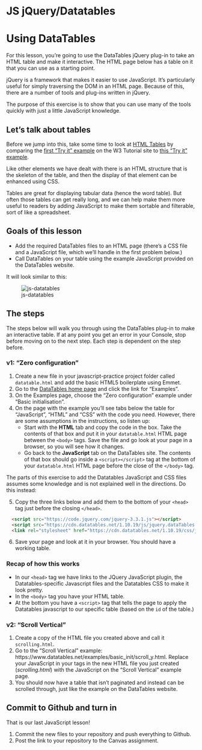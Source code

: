 # JS jQuery/Datatables

# Using DataTables

For this lesson, you're going to use the DataTables jQuery plug-in to take an HTML table and make it interactive. The HTML page below has a table on it that you can use as a starting point.

jQuery is a framework that makes it easier to use JavaScript. It's particularly useful for simply traversing the DOM in an HTML page. Because of this, there are a number of tools and plug-ins written in jQuery.

The purpose of this exercise is to show that you can use many of the tools quickly with just a little JavaScript knowledge.

## Let's talk about tables

Before we jump into this, take some time to look at [HTML Tables](https://www.w3schools.com/html/html_tables.asp) by comparing the [first "Try it" example](https://www.w3schools.com/html/tryit.asp?filename=tryhtml_table) on the W3 Tutorial site to [this "Try it" example](https://www.w3schools.com/html/tryit.asp?filename=tryhtml_table_headings_left).

Like other elements we have dealt with there is an HTML structure that is the skeleton of the table, and then the display of that element can be enhanced using CSS.

Tables are great for displaying tabular data (hence the word table). But often those tables can get really long, and we can help make them more useful to readers by adding JavaScript to make them sortable and filterable, sort of like a spreadsheet.

## Goals of this lesson

- Add the required DataTables files to an HTML page (there's a CSS file and a JavaScript file, which we'll handle in the first problem below.)
- Call DataTables on your table using the example JavaScript provided on the DataTables website.

It will look similar to this:

![js-datatables](images/js-datatable.gif)

## The steps

The steps below will walk you through using the DataTables plug-in to make an interactive table. If at any point you get an error in your Console, stop before moving on to the next step. Each step is dependent on the step before.

### v1: "Zero configuration"

1. Create a new file in your javascript-practice project folder called `datatable.html` and add the basic HTML5 boilerplate using Emmet.
1. Go to the [DataTables home page](https://www.datatables.net/) and click the link for "Examples".
1. On the Examples page, choose the "Zero configuration" example under "Basic initialisation".
1. On the page with the example you'll see tabs below the table for "JavaScript", "HTML" and "CSS" with the code you need. However, there are some assumptions in the instructions, so listen up:
    - Start with the **HTML** tab and copy the code in the box. Take the contents of that box and put it in your `datatable.html` HTML page between the `<body>` tags. Save the file and go look at your page in a browser, so you will see how it changes.
    - Go back to the **JavaScript** tab on the DataTables site. The contents of that box should go inside a `<script></script>` tag at the bottom of your `datatable.html` HTML page before the close of the `</body>` tag.

The parts of this exercise to add the Datatables JavaScript and CSS files assumes some knowledge and is not explained well in the directions. Do this instead:

5. Copy the three links below and add them to the bottom of your `<head>` tag just before the closing `</head>`.

```html
  <script src="https://code.jquery.com/jquery-3.3.1.js"></script>
  <script src="https://cdn.datatables.net/1.10.19/js/jquery.dataTables.min.js"></script>
  <link rel="stylesheet" href="https://cdn.datatables.net/1.10.19/css/jquery.dataTables.min.css">
```

6. Save your page and look at it in your browser. You should have a working table.

### Recap of how this works

- In our `<head>` tag we have links to the JQuery JavaScript plugin, the Datatables-specific Javascript files and the Datatables CSS to make it look pretty.
- In the `<body>` tag you have your HTML table.
- At the bottom you have a `<script>` tag that tells the page to apply the Datatables javascript to our specific table (based on the `id` of the table.)

### v2: "Scroll Vertical"

1. Create a copy of the HTML file you created above and call it `scrolling.html`. 
2. Go to the "Scroll Vertical" example: https://www.datatables.net/examples/basic_init/scroll_y.html. Replace your JavaScript in your <script></script> tags in the new HTML file you just created (_scrolling.html_) with the JavaScript on the "Scroll Vertical" example page.
3. You should now have a table that isn't paginated and instead can be scrolled through, just like the example on the DataTables website.

## Commit to Github and turn in

That is our last JavaScript lesson!

1. Commit the new files to your repository and push everything to Github.
1. Post the link to your repository to the Canvas assignment.
